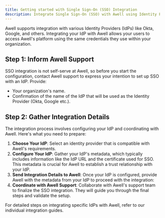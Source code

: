 ```yaml
---
title: Getting started with Single Sign-On (SSO) Integration
description: Integrate Single Sign-On (SSO) with Awell using Identity Providers like Okta for seamless authentication.
---
```


Awell supports integration with various Identity Providers (IdPs) like Okta, Google, and others. Integrating your IdP with Awell allows your users to access Awell's platform using the same credentials they use within your organization. 

## Step 1: Inform Awell Support

SSO integration is not self-serve at Awell, so before you start the configuration, contact Awell support to express your intention to set up SSO with an IdP. Provide:

- Your organization's name.
- Confirmation of the name of the IdP that will be used as the Identity Provider (Okta, Google etc.).


## Step 2: Gather Integration Details

The integration process involves configuring your IdP and coordinating with Awell. Here's what you need to prepare:

1. **Choose Your IdP**: Select an identity provider that is compatible with Awell's requirements.
2. **Configure Your IdP**: Gather your IdP's metadata, which typically includes information like the IdP URL and the certificate used for SSO. This metadata is crucial for Awell to establish a trust relationship with your IdP.
3. **Send Integration Details to Awell**: Once your IdP is configured, provide Awell with the metadata from your IdP to proceed with the integration:
4. **Coordinate with Awell Support**: Collaborate with Awell's support team to finalize the SSO integration. They will guide you through the final steps and validate the setup.

For detailed steps on integrating specific IdPs with Awell, refer to our individual integration guides.